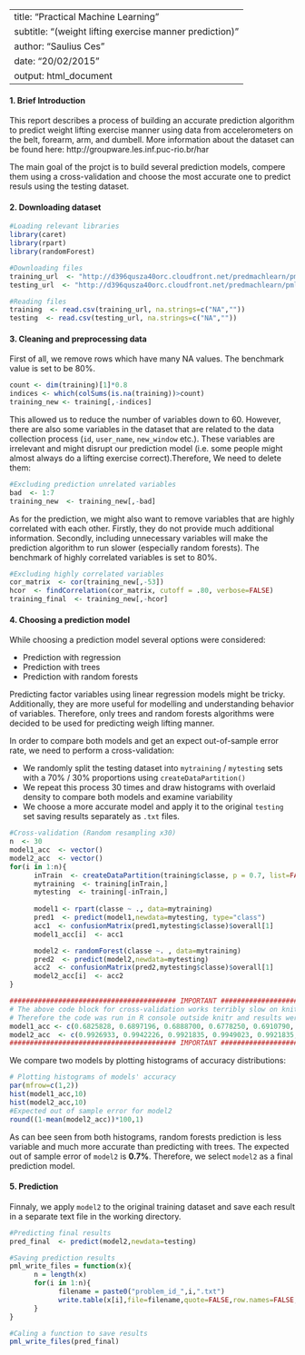 
---
title: "Practical Machine Learning"
subtitle: "(weight lifting exercise manner prediction)"
author: "Saulius Ces"
date: "20/02/2015"
output: html_document
---

#### 1. Brief Introduction

This report describes a process of building an accurate prediction algorithm to predict weight lifting exercise manner using data from accelerometers on the belt, forearm, arm, and dumbell. More information about the dataset can be found here: http://groupware.les.inf.puc-rio.br/har

The main goal of the projct is to build several prediction models, compere them using a cross-validation and choose the most accurate one to predict resuls using the testing dataset.

#### 2. Downloading dataset

```r
#Loading relevant libraries
library(caret)
library(rpart)
library(randomForest)

#Downloading files
training_url  <- "http://d396qusza40orc.cloudfront.net/predmachlearn/pml-training.csv"
testing_url  <- "http://d396qusza40orc.cloudfront.net/predmachlearn/pml-testing.csv"

#Reading files
training  <- read.csv(training_url, na.strings=c("NA",""))
testing  <- read.csv(testing_url, na.strings=c("NA",""))
```

#### 3. Cleaning and preprocessing data

First of all, we remove rows which have many NA values. The benchmark value is set to be 80%.

```r
count <- dim(training)[1]*0.8
indices <- which(colSums(is.na(training))>count)
training_new <- training[,-indices]
```

This allowed us to reduce the number of variables down to 60. However, there are also some variables in the dataset that are related to the data collection process (`id`, `user_name`, `new_window` etc.). These variables are irrelevant and might disrupt our prediction model (i.e. some people might almost always do a lifting exercise correct).Therefore, We need to delete them:

```r
#Excluding prediction unrelated variables
bad  <- 1:7
training_new  <- training_new[,-bad]
```

As for the prediction, we might also want to remove variables that are highly correlated with each other. Firstly, they do not provide much additional information. Secondly, including unnecessary variables will make the prediction algorithm to run slower (especially random forests). The benchmark of highly correlated variables is set to 80%.

```r
#Excluding highly correlated variables
cor_matrix  <- cor(training_new[,-53])
hcor  <- findCorrelation(cor_matrix, cutoff = .80, verbose=FALSE)
training_final  <- training_new[,-hcor]
```

#### 4. Choosing a prediction model

While choosing a prediction model several options were considered:

* Prediction with regression
* Prediction with trees
* Prediction with random forests

Predicting factor variables using linear regression models might be tricky. Additionally, they are more useful for modelling and understanding behavior of variables. Therefore, only trees and random forests algorithms were decided to be used for predicting weigh lifting manner.

In order to compare both models and get an expect out-of-sample error rate, we need to perform a cross-validation:

* We randomly split the testing dataset into `mytraining` / `mytesting` sets with a 70% / 30% proportions using `createDataPartition()`
* We repeat this process 30 times and draw histograms with overlaid density to compare both models and examine variability
* We choose a more accurate model and apply it to the original `testing` set saving results separately as `.txt` files.

```r
#Cross-validation (Random resampling x30)
n  <- 30
model1_acc  <- vector()
model2_acc  <- vector()
for(i in 1:n){
      inTrain  <- createDataPartition(training$classe, p = 0.7, list=FALSE)
      mytraining  <- training[inTrain,]
      mytesting  <- training[-inTrain,]
      
      model1 <- rpart(classe ~ ., data=mytraining)
      pred1  <- predict(model1,newdata=mytesting, type="class")
      acc1  <- confusionMatrix(pred1,mytesting$classe)$overall[1]
      model1_acc[i]  <- acc1

      model2 <- randomForest(classe ~. , data=mytraining)
      pred2  <- predict(model2,newdata=mytesting)
      acc2  <- confusionMatrix(pred2,mytesting$classe)$overall[1]
      model2_acc[i]  <- acc2
}
```
```r
######################################### IMPORTANT ########################################
# The above code block for cross-validation works terribly slow on knitr (I don't know why!)
# Therefore the code was run in R console outside knitr and results were saved as vectors
model1_acc <- c(0.6825828, 0.6897196, 0.6888700, 0.6778250, 0.6910790, 0.6907392, 0.6914189, 0.7289720, 0.6751062, 0.6997451, 0.6859813, 0.6871708, 0.6995752, 0.6836024, 0.6905692, 0.6849618, 0.6888700, 0.6905692, 0.6980459, 0.6847918, 0.7000850, 0.6728972, 0.6946474, 0.6893798, 0.6953271, 0.6941376, 0.7004248, 0.6903993, 0.7172472, 0.6970263)
model2_acc  <- c(0.9926933, 0.9942226, 0.9921835, 0.9949023, 0.9921835, 0.9918437, 0.9904843, 0.9954121, 0.9915038, 0.9937128, 0.9942226, 0.9938828, 0.9950722, 0.9925234, 0.9947324, 0.9926933, 0.9930331, 0.9930331, 0.9938828, 0.9942226, 0.9945624, 0.9904843, 0.9921835, 0.9957519, 0.9930331, 0.9938828, 0.9933730, 0.9945624, 0.9933730, 0.9947324)
######################################### IMPORTANT ########################################
```

We compare two models by plotting histograms of accuracy distributions:

```r
# Plotting histograms of models' accuracy
par(mfrow=c(1,2))
hist(model1_acc,10)
hist(model2_acc,10)
#Expected out of sample error for model2
round((1-mean(model2_acc))*100,1)
```

As can bee seen from both histograms, random forests prediction is less variable and much more accurate than predicting with trees. The expected out of sample error of `model2` is **0.7%**. Therefore, we select `model2` as a final prediction model.

#### 5. Prediction

Finnaly, we apply `model2` to the original training dataset and save each result in a separate text file in the working directory.

```r
#Predicting final results
pred_final  <- predict(model2,newdata=testing)

#Saving prediction results 
pml_write_files = function(x){
      n = length(x)
      for(i in 1:n){
            filename = paste0("problem_id_",i,".txt")
            write.table(x[i],file=filename,quote=FALSE,row.names=FALSE,col.names=FALSE)
      }
}

#Caling a function to save results
pml_write_files(pred_final)
```


